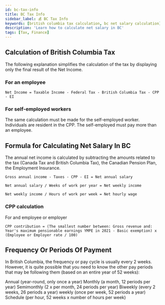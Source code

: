 ```yaml
---
id: bc-tax-info
title: BC Tax Info
sidebar_label: 💰 BC Tax Info
keywords: [british columbia tax calculation, bc net salary calculation]
description: 'Learn how to calculate net salary in BC'
tags: [Tax, Finance]
---
```


## Calculation of British Columbia Tax

The following explanation simplifies the calculation of the tax by displaying only the final result of the Net Income.

### For an employee

`Net Income = Taxable Income - Federal Tax - British Columbia Tax - CPP - EI`

### For self-employed workers

The same calculation must be made for the self-employed worker. Individuals are resident in the CPP. The self-employed must pay more than an employee.

## Formula for Calculating Net Salary In BC

The annual net income is calculated by subtracting the amounts related to the tax (Canada Tax and British Columbia Tax), the Canadian Pension Plan, the Employment Insurance.

`Gross annual income - Taxes - CPP - EI = Net annual salary`

`Net annual salary / Weeks of work per year = Net weekly income`

`Net weekly income / Hours of work per week = Net hourly wage`

### CPP calculation

For and employee or employer

`CPP contribution = (The smallest number between: Gross revenue and: Year's maximum pensionable earnings YMPE in 2021 - Basic exemption) x (Employee or Employer rate / 100)`

## Frequency Or Periods Of Payment

In British Columbia, the frequency or pay cycle is usually every 2 weeks. However, it is quite possible that you need to know the other pay periods that may be following them (based on an entire year of 52 weeks):

Annual (year-round, only once a year)
Monthly (a month, 12 periods per year)
Semimonthly (2 x per month, 24 periods per year)
Biweekly (every 2 weeks, 26 periods a year)
weekly (once per week, 52 periods a year)
Schedule (per hour, 52 weeks x number of hours per week)

